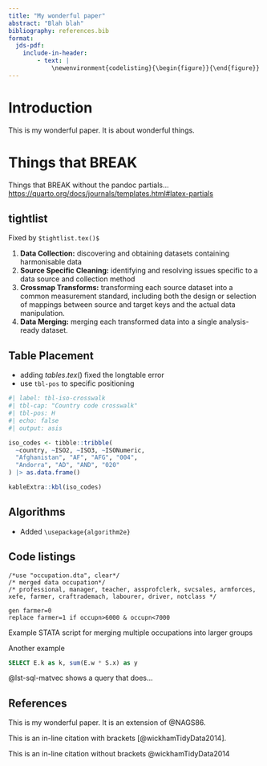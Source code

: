 ```yaml
---
title: "My wonderful paper"
abstract: "Blah blah"
bibliography: references.bib
format:
  jds-pdf:
    include-in-header:
        - text: |
            \newenvironment{codelisting}{\begin{figure}}{\end{figure}}
---
```


# Introduction

This is my wonderful paper. It is about wonderful things.

# Things that BREAK

Things that BREAK without the pandoc partials... <https://quarto.org/docs/journals/templates.html#latex-partials>

## tightlist

Fixed by `$tightlist.tex()$`

1.  **Data Collection:** discovering and obtaining datasets containing harmonisable data
2.  **Source Specific Cleaning:** identifying and resolving issues specific to a data source and collection method
3.  **Crossmap Transforms:** transforming each source dataset into a common measurement standard, including both the design or selection of mappings between source and target keys and the actual data manipulation.
4.  **Data Merging:** merging each transformed data into a single analysis-ready dataset.

## Table Placement

- adding $tables.tex()$ fixed the longtable error
- use `tbl-pos` to specific positioning

```r
#| label: tbl-iso-crosswalk
#| tbl-cap: "Country code crosswalk"
#| tbl-pos: H
#| echo: false
#| output: asis

iso_codes <- tibble::tribble(
  ~country, ~ISO2, ~ISO3, ~ISONumeric,
  "Afghanistan", "AF", "AFG", "004",
  "Andorra", "AD", "AND", "020"
) |> as.data.frame()

kableExtra::kbl(iso_codes)
```

## Algorithms

- Added `\usepackage{algorithm2e}`

\begin{algorithm}
\caption{An algorithm with caption}\label{alg:two}
\KwData{$n \geq 0$}
\KwResult{$y = x^n$}
$y \gets 1$\;
$X \gets x$\;
$N \gets n$\;
\While{$N \neq 0$}{
  \eIf{$N$ is even}{
    $X \gets X \times X$\;
    $N \gets \frac{N}{2}$;
  }{\If{$N$ is odd}{
      $y \gets y \times X$\;
      $N \gets N - 1$\;
    }
  }
}
\end{algorithm}

## Code listings

::: {#lst-stata-code}

``` .stata

/*use "occupation.dta", clear*/
/* merged data occupation*/
/* professional, manager, teacher, assprofclerk, svcsales, armforces,
xefe, farmer, craftrademach, labourer, driver, notclass */

gen farmer=0
replace farmer=1 if occupn>6000 & occupn<7000
```

Example STATA script for merging multiple occupations into larger groups

:::

Another example

``` {#lst-sql-matvec .sql lst-cap="Query"}
SELECT E.k as k, sum(E.w * S.x) as y
```

@lst-sql-matvec shows a query that does...

## References

This is my wonderful paper. It is an extension of @NAGS86.

This is an in-line citation with brackets [@wickhamTidyData2014].

This is an in-line citation without brackets @wickhamTidyData2014
